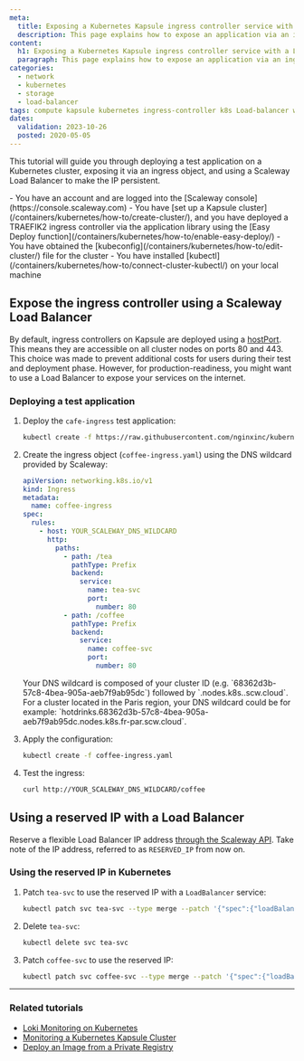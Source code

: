 ```yaml
---
meta:
  title: Exposing a Kubernetes Kapsule ingress controller service with a Load Balancer
  description: This page explains how to expose an application via an ingress object, and using a Load Balancer to make the IP persistent.
content:
  h1: Exposing a Kubernetes Kapsule ingress controller service with a Load Balancer
  paragraph: This page explains how to expose an application via an ingress object, and using a Load Balancer to make the IP persistent.
categories:
  - network
  - kubernetes
  - storage
  - load-balancer
tags: compute kapsule kubernetes ingress-controller k8s Load-balancer wildcard 
dates:
  validation: 2023-10-26
  posted: 2020-05-05
---
```



This tutorial will guide you through deploying a test application on a Kubernetes cluster, exposing it via an ingress object, and using a Scaleway Load Balancer to make the IP persistent.

<Macro id="iam-requirements" />

<Message type="requirement">
  - You have an account and are logged into the [Scaleway console](https://console.scaleway.com)
  - You have [set up a Kapsule cluster](/containers/kubernetes/how-to/create-cluster/), and you have deployed a TRAEFIK2 ingress controller via the application library using the [Easy Deploy function](/containers/kubernetes/how-to/enable-easy-deploy/)
   - You have obtained the [kubeconfig](/containers/kubernetes/how-to/edit-cluster/) file for the cluster
   - You have installed [kubectl](/containers/kubernetes/how-to/connect-cluster-kubectl/) on your local machine
</Message>


## Expose the ingress controller using a Scaleway Load Balancer

By default, ingress controllers on Kapsule are deployed using a [hostPort](https://kubernetes.io/docs/concepts/services-networking/service/). This means they are accessible on all cluster nodes on ports 80 and 443. This choice was made to prevent additional costs for users during their test and deployment phase. However, for production-readiness, you might want to use a Load Balancer to expose your services on the internet.

### Deploying a test application

1. Deploy the `cafe-ingress` test application:

    ```bash
    kubectl create -f https://raw.githubusercontent.com/nginxinc/kubernetes-ingress/main/examples/ingress-resources/basic-auth/cafe.yaml
    ```

2. Create the ingress object (`coffee-ingress.yaml`) using the DNS wildcard provided by Scaleway:

    ```yaml
    apiVersion: networking.k8s.io/v1
    kind: Ingress
    metadata:
      name: coffee-ingress
    spec:
      rules:
        - host: YOUR_SCALEWAY_DNS_WILDCARD
          http:
            paths:
              - path: /tea
                pathType: Prefix
                backend:
                  service:
                    name: tea-svc
                    port:
                      number: 80
              - path: /coffee
                pathType: Prefix
                backend:
                  service:
                    name: coffee-svc
                    port:
                      number: 80
    ```

    <Message type="note">
      Your DNS wildcard is composed of your cluster ID (e.g. `68362d3b-57c8-4bea-905a-aeb7f9ab95dc`) followed by `.nodes.k8s.<SCW_REGION>.scw.cloud`. For a cluster located in the Paris region, your DNS wildcard could be for example: `hotdrinks.68362d3b-57c8-4bea-905a-aeb7f9ab95dc.nodes.k8s.fr-par.scw.cloud`. 
    </Message>

3. Apply the configuration:

    ```bash
    kubectl create -f coffee-ingress.yaml
    ```

4. Test the ingress:

    ```bash
    curl http://YOUR_SCALEWAY_DNS_WILDCARD/coffee
    ```

## Using a reserved IP with a Load Balancer


Reserve a flexible Load Balancer IP address [through the Scaleway API](/containers/kubernetes/reference-content/managing-load-balancer-ips/#reserve-a-load-balancer-flexible-ip-address-via-the-api). Take note of the IP address, referred to as `RESERVED_IP` from now on.

### Using the reserved IP in Kubernetes

1. Patch `tea-svc` to use the reserved IP with a `LoadBalancer` service:

   ```bash
   kubectl patch svc tea-svc --type merge --patch '{"spec":{"loadBalancerIP": "RESERVED_IP","type":"LoadBalancer"}}'
   ```

2. Delete `tea-svc`:

   ```bash
   kubectl delete svc tea-svc
   ```

3. Patch `coffee-svc` to use the reserved IP:

   ```bash
   kubectl patch svc coffee-svc --type merge --patch '{"spec":{"loadBalancerIP": "RESERVED_IP","type":"LoadBalancer"}}'
   ```

---

### Related tutorials

- [Loki Monitoring on Kubernetes](/tutorials/manage-k8s-logging-loki/)
- [Monitoring a Kubernetes Kapsule Cluster](/tutorials/monitor-k8s-grafana/)
- [Deploy an Image from a Private Registry](/containers/kubernetes/how-to/deploy-image-from-container-registry/)
